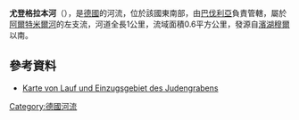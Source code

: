 {{Onesource|time=2020-12-09T09:03:49+00:00}}
{{Coord|49.14567|N|10.72366|E|display=title}}

'''尤登格拉本河'''（{{lang-de|Judengraben}}），是[[德國|德國]]的河流，位於該國東南部，由[[巴伐利亞|巴伐利亞]]負責管轄，屬於[[阿爾特米爾河|阿爾特米爾河]]的左支流，河道全長1公里，流域面積0.6平方公里，發源自[[濱湖穆爾|濱湖穆爾]]以南。

==參考資料==
* [http://geoportal.bayern.de/bayernatlas/?bgLayer=tk&X=5446919.72&Y=4406654.18&zoom=11&lang=de&topic=bvv&layers=2dce0ec9-927f-450c-9d2c-5a92da91ab62,bf9ff4ed-62c7-4935-9318-d5251108acc3-layer-gemeinden_verwaltungsgemeinschaften_gemeindefreie_gebiete_flaeche&layers_visibility=false,true&catalogNodes=122 Karte von Lauf und Einzugsgebiet des Judengrabens] {{Wayback|url=http://geoportal.bayern.de/bayernatlas/?bgLayer=tk&X=5446919.72&Y=4406654.18&zoom=11&lang=de&topic=bvv&layers=2dce0ec9-927f-450c-9d2c-5a92da91ab62,bf9ff4ed-62c7-4935-9318-d5251108acc3-layer-gemeinden_verwaltungsgemeinschaften_gemeindefreie_gebiete_flaeche&layers_visibility=false,true&catalogNodes=122 |date=20160617021513 }}

{{Germany-geo-stub}}
[[Category:德國河流|Category:德國河流]]
